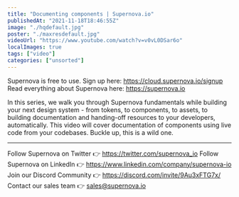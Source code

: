 ```yaml
---
title: "Documenting components | Supernova.io"
publishedAt: "2021-11-18T18:46:55Z"
image: "./hqdefault.jpg"
poster: "./maxresdefault.jpg"
videoUrl: "https://www.youtube.com/watch?v=v0vL0DSar6o"
localImages: true
tags: ["video"]
categories: ["unsorted"]
---
```


Supernova is free to use. Sign up here: https://cloud.supernova.io/signup
Read everything about Supernova here: https://supernova.io

In this series, we walk you through Supernova fundamentals while building your next design system - from tokens, to components, to assets, to building documentation and handing-off resources to your developers, automatically. This video will cover documentation of components using live code from your codebases. Buckle up, this is a wild one.

---

Follow Supernova on Twitter 👉 https://twitter.com/supernova_io
Follow Supernova on LinkedIn 👉 https://www.linkedin.com/company/supernova-io
Join our Discord Community 👉 https://discord.com/invite/9Au3xFTG7x/
Contact our sales team 👉 sales@supernova.io
